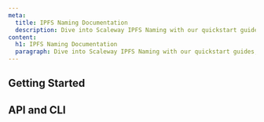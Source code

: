 ```yaml
---
meta:
  title: IPFS Naming Documentation
  description: Dive into Scaleway IPFS Naming with our quickstart guides, how-tos, tutorials and more.
content:
  h1: IPFS Naming Documentation
  paragraph: Dive into Scaleway IPFS Naming with our quickstart guides, how-tos, tutorials and more.
---
```


<ProductHeader
   productName="IPFS Naming"
   productLogo="ipfsNaming"
   description="IPFS Naming is a decentralized protocol for sharing and storing content. Create, maintain and share keys on the IPFS network through Distributed Hash Tables (DHTs)."
   url="/labs/ipfs-naming/quickstart/"
   label="IPFS Naming Quickstart"
/>

## Getting Started

<Grid>
    <SummaryCard
        title="Quickstart"
        icon="rocket"
        description="Learn how to create and import an IPNS key, and update your records in a few steps."
        label="View Quickstart"
        url="/labs/ipfs-naming/quickstart/"
    />
    <SummaryCard
        title="Concepts"
        icon="info"
        description="Core concepts that give you a better understanding of IPFS Naming."
        label="View Concepts"
        url="/labs/ipfs-naming/concepts/"
    />
    <SummaryCard
        title="How Tos"
        icon="help-circle-outline"
        description="Learn how to use IPFS Naming via the Scaleway console."
        label="View How-Tos"
        url="/labs/ipfs-naming/how-to/"
    />
    <SummaryCard
        title="Additional Content"
        icon="book-open-outline"
        description="Check out in-depth information about IPFS Naming."
        label="View Additional Content"
        url="/labs/ipfs-naming/reference-content/"
    />
</Grid>

## API and CLI
<Grid>
    <DefaultCard
        title="Managing IPFS Naming keys using Kubo"
        url="/labs/ipfs-naming/api-cli/ipfs-manage-keys/"
        label="Read more"
    />
    <DefaultCard
        title="Names operations with the Scaleway API/CLI"
        url="/labs/ipfs-naming/api-cli/names-operations/"
        label="Read more"
    />
</Grid>

<ClickableBanner
    productLogo="cli"
    title="IPFS Naming service API"
    description="Manage your data with IPFS Naming using the Scaleway API."
    url="https://www.scaleway.com/en/developers/api/ipns/ipns-api/"
    label="Go to IPFS Naming service API"
/>

